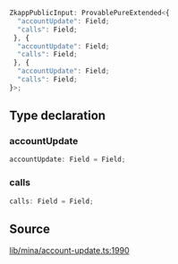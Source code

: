 ```ts
ZkappPublicInput: ProvablePureExtended<{
  "accountUpdate": Field;
  "calls": Field;
 }, {
  "accountUpdate": Field;
  "calls": Field;
 }, {
  "accountUpdate": Field;
  "calls": Field;
}>;
```

## Type declaration

### accountUpdate

```ts
accountUpdate: Field = Field;
```

### calls

```ts
calls: Field = Field;
```

## Source

[lib/mina/account-update.ts:1990](https://github.com/o1-labs/o1js/blob/72b8e2c2b9aaba4b5c12257bdd63dfe2676a3d99/src/lib/mina/account-update.ts#L1990)
